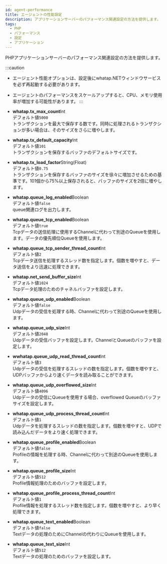 ```yaml
---
id: agent-performance
title: エージェントの性能設定
description: アプリケーションサーバーのパフォーマンス関連設定の方法を提供します。
tags:
  - PHP
  - パフォーマンス
  - 設定
  - アプリケーション
---
```


PHPアプリケーションサーバーのパフォーマンス関連設定の方法を提供します。

:::caution

-   エージェント性能オプションは、設定後にwhatap.NETウィンドウサービスを必ず再起動する必要があります。

-   エージェントのパフォーマンスをスケールアップすると、CPU、メモリ使用率が増加する可能性があります。
:::

-   **whatap.tx_max_count**<span class='type'>Int</span><br/>
      デフォルト値`5000`<br/>
      トランザクションを最大で保存する数です。同時に処理されるトランザクションが多い場合は、そのサイズをさらに増やします。

-   **whatap.tx_default_capacity**<span class='type'>Int</span><br/>
      デフォルト値`101`<br/>
      トランザクションを保存するバッファのデフォルトサイズです。

<!-- "0.75"?? -->

-   **whatap.tx_load_factor**<span class='type'>String(Float)</span><br/>
      デフォルト値`0.75`<br/>
      トランザクションを保存するバッファのサイズを徐々に増加させるための基準です。101個から75%以上保存されると、バッファのサイズを2倍に増やします。

-   **whatap.queue_log_enabled**<span class='type'>Boolean</span><br/>
      デフォルト値`false`<br/>
      queue関連ログを出力します。

-   **whatap.queue_tcp_enabled**<span class='type'>Boolean</span><br/>
      デフォルト値`true`<br/>
      Tcpデータの送信処理に使用するChannelに代わって別途のQueueを使用します。データの優先順位Queueを使用します。

-   **whatap.queue_tcp_sender_thread_count**<span class='type'>Int</span><br/>
      デフォルト値`2`<br/>
      Tcpデータ送信を処理するスレッド数を指定します。個数を増やすと、データ送信をより迅速に処理できます。

-   **whatap.net_send_buffer_size**<span class='type'>Int</span><br/>
      デフォルト値`1024`<br/>
      Tcpデータ処理のためのチャネルバッファを設定します。

-   **whatap.queue_udp_enabled**<span class='type'>Boolean</span><br/>
      デフォルト値`false`<br/>
      Udpデータの受信を処理する時、Channelに代わって別途のQueueを使用します。

-   **whatap.queue_udp_size**<span class='type'>Int</span><br/>
      デフォルト値`2048`<br/>
      Udpデータの受信バッファを設定します。ChannelとQueueのバッファを設定します。

-   **wwhatap.queue_udp_read_thread_count**<span class='type'>Int</span><br/>
      デフォルト値`3`<br/>
      Udpデータの受信を処理するスレッドの数を指定します。個数を増やすと、UDPバッファからより速くデータを読み取ることができます。

-   **whatap.queue_udp_overflowed_size**<span class='type'>Int</span><br/>
      デフォルト値`4096`<br/>
      Udpデータの受信にQueueを使用する場合、overflowed Queueのバッファサイズを設定します。

-   **whatap.queue_udp_process_thread_count**<span class='type'>Int</span><br/>
      デフォルト値`1`<br/>
      Udpデータを処理するスレッドの数を指定します。個数を増やすと、UDPで読み込んだデータをより速く処理できます。

-   **whatap.queue_profile_enabled**<span class='type'>Boolean</span><br/>
      デフォルト値`false`<br/>
      Profileの情報を処理する時、Channelに代わって別途のQueueを使用します。

-   **whatap.queue_profile_size**<span class='type'>Int</span><br/>
      デフォルト値`512`<br/>
      Profile情報処理のためのバッファを設定します。

-   **whatap.queue_profile_process_thread_count**<span class='type'>Int</span><br/>
      デフォルト値`1`<br/>
      Profile情報を処理するスレッド数を指定します。個数を増やすと、より早く処理できます。

-   **whatap.queue_text_enabled**<span class='type'>Boolean</span><br/>
      デフォルト値`false`<br/>
      Textデータの処理のためにChannelの代わりにQueueを使用します。

-   **whatap.queue_text_size**<span class='type'>Int</span><br/>
      デフォルト値`512`<br/>
      Textデータの処理のためのバッファを設定します。
